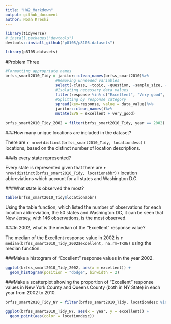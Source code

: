 ```yaml
---
title: "HW2_Markdown"
output: github_document
author: Noah Kreski
---
```

``` r
library(tidyverse)
# install.packages("devtools")
devtools::install_github("p8105/p8105.datasets")

library(p8105.datasets)
```




#Problem Three

```r

#Formatting appropriate names
brfss_smart2010_Tidy = janitor::clean_names(brfss_smart2010)%>%
                      #Removing unneeded variables
                      select(-class, -topic, -question, -sample_size, -(confidence_limit_low:geo_location))%>%
                      #Isolating necessary data values
                      filter(response %in% c("Excellent", "Very good", "Good", "Fair", "Poor"))%>%
                      #Splitting by response category
                      spread(key=response, value = data_value)%>%
                      janitor::clean_names()%>%
                      mutate(EVG = excellent + very_good)

brfss_smart2010_Tidy_2002 = filter(brfss_smart2010_Tidy, year == 2002)
```

###How many unique locations are included in the dataset? 

There are `r nrow(distinct(brfss_smart2010_Tidy, locationdesc))` locations, based on the distinct number of location descriptions.

###Is every state represented? 

Every state is represented given that there are `r nrow(distinct(brfss_smart2010_Tidy, locationabbr))` location abbreviations which account for all states and Washington D.C.


###What state is observed the most?
```r

table(brfss_smart2010_Tidy$locationabbr)

```

Using the table function, which listed the number of observations for each location abbreviation, the 50 states and Washington DC, it can be seen that New Jersey, with 146 observations, is the most observed.


###In 2002, what is the median of the “Excellent” response value?

The median of the Excellent response value in 2002 is `r median(brfss_smart2010_Tidy_2002$excellent, na.rm=TRUE)` using the median function.


###Make a histogram of “Excellent” response values in the year 2002.

```r
ggplot(brfss_smart2010_Tidy_2002, aes(x = excellent)) + 
  geom_histogram(position = "dodge", binwidth = 2)
```

###Make a scatterplot showing the proportion of “Excellent” response values in New York County and Queens County (both in NY State) in each year from 2002 to 2010.
```r
brfss_smart2010_Tidy_NY = filter(brfss_smart2010_Tidy, locationdesc %in% c("NY - New York County","NY - Queens County"))
```
```r
ggplot(brfss_smart2010_Tidy_NY, aes(x = year, y = excellent)) + 
  geom_point(aes(color = locationdesc))
```
